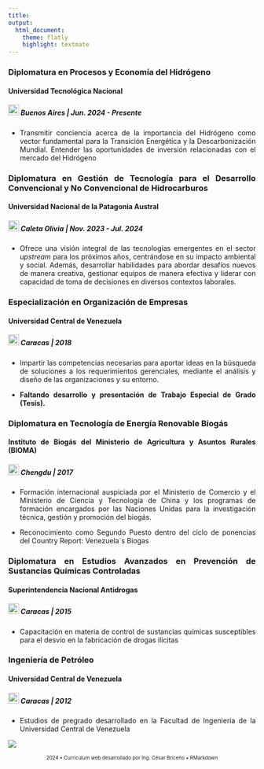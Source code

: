 ---
title: 
output:
  html_document:
    theme: flatly
    highlight: textmate
---

<style>
body {
  text-align: justify;
}
</style>


### **Diplomatura en Procesos y Economía del Hidrógeno**
#### **Universidad Tecnológica Nacional**  
##### <img src="IMÁGENES/argentina.png" width="22" height="22"> Buenos Aires | Jun. 2024 - Presente

- Transmitir conciencia acerca de la importancia del Hidrógeno como vector fundamental para la Transición Energética y la Descarbonización Mundial. Entender las oportunidades de inversión relacionadas con el mercado del Hidrógeno


### **Diplomatura en Gestión de Tecnología para el Desarrollo Convencional y No Convencional de Hidrocarburos**
#### **Universidad Nacional de la Patagonia Austral**  
##### <img src="IMÁGENES/argentina.png" width="22" height="22"> Caleta Olivia | Nov. 2023 - Jul. 2024


- Ofrece una visión integral de las tecnologías emergentes en el sector *upstream* para los próximos años, centrándose en su impacto ambiental y social. Además, desarrollar habilidades para abordar desafíos nuevos de manera creativa, gestionar equipos de manera efectiva y liderar con capacidad de toma de decisiones en diversos contextos laborales.


### **Especialización en Organización de Empresas**      
#### **Universidad Central de Venezuela**  
##### <img src="IMÁGENES/venezuela.png" width="22" height="22"> Caracas | 2018


- Impartir las competencias necesarias para aportar ideas en la búsqueda de soluciones a los requerimientos gerenciales, mediante el análisis y diseño de las organizaciones y su entorno.
 
- **Faltando desarrollo y presentación de Trabajo Especial de Grado (Tesis).**


### **Diplomatura en Tecnología de Energía Renovable Biogás**      
#### **Instituto de Biogás del Ministerio de Agricultura y Asuntos Rurales (BIOMA)**  
##### <img src="IMÁGENES/china.png" width="22" height="22"> Chengdu | 2017


- Formación internacional auspiciada por el Ministerio de Comercio y el Ministerio de Ciencia y Tecnología de China y los programas de formación encargados por las Naciones Unidas para la investigación técnica, gestión y promoción del biogás.


- Reconocimiento como Segundo Puesto dentro del ciclo de ponencias del Country Report: Venezuela´s Biogas


### **Diplomatura en Estudios Avanzados en Prevención de Sustancias Químicas Controladas**      
#### **Superintendencia Nacional Antidrogas **  
##### <img src="IMÁGENES/venezuela.png" width="22" height="22"> Caracas | 2015

- Capacitación en materia de control de sustancias químicas susceptibles para el desvío en la fabricación de drogas ilícitas


### **Ingeniería de Petróleo**      
#### **Universidad Central de Venezuela**  
##### <img src="IMÁGENES/venezuela.png" width="22" height="22"> Caracas | 2012

- Estudios de pregrado desarrollado en la Facultad de Ingenieria de la Universidad Central de Venezuela

![](IMÁGENES/Educación.png)

<footer style="text-align: center;">
<p style="font-size: x-small;"> 2024 • Currículum web desarrollado por Ing. César Briceño  • RMarkdown </p>
</footer>
